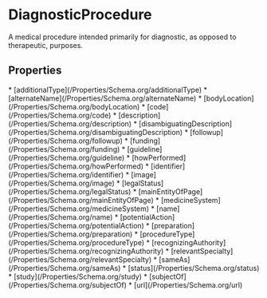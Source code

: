   
# DiagnosticProcedure

A medical procedure intended primarily for diagnostic, as opposed to therapeutic, purposes.

## Properties

<Grid>
* [additionalType](/Properties/Schema.org/additionalType)
* [alternateName](/Properties/Schema.org/alternateName)
* [bodyLocation](/Properties/Schema.org/bodyLocation)
* [code](/Properties/Schema.org/code)
* [description](/Properties/Schema.org/description)
* [disambiguatingDescription](/Properties/Schema.org/disambiguatingDescription)
* [followup](/Properties/Schema.org/followup)
* [funding](/Properties/Schema.org/funding)
* [guideline](/Properties/Schema.org/guideline)
* [howPerformed](/Properties/Schema.org/howPerformed)
* [identifier](/Properties/Schema.org/identifier)
* [image](/Properties/Schema.org/image)
* [legalStatus](/Properties/Schema.org/legalStatus)
* [mainEntityOfPage](/Properties/Schema.org/mainEntityOfPage)
* [medicineSystem](/Properties/Schema.org/medicineSystem)
* [name](/Properties/Schema.org/name)
* [potentialAction](/Properties/Schema.org/potentialAction)
* [preparation](/Properties/Schema.org/preparation)
* [procedureType](/Properties/Schema.org/procedureType)
* [recognizingAuthority](/Properties/Schema.org/recognizingAuthority)
* [relevantSpecialty](/Properties/Schema.org/relevantSpecialty)
* [sameAs](/Properties/Schema.org/sameAs)
* [status](/Properties/Schema.org/status)
* [study](/Properties/Schema.org/study)
* [subjectOf](/Properties/Schema.org/subjectOf)
* [url](/Properties/Schema.org/url)
</Grid>

